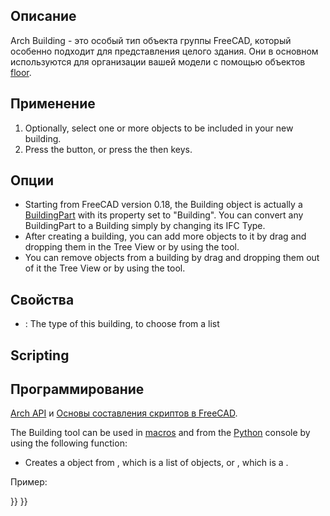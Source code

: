 <languages/>

<div class="mw-translate-fuzzy">
{{Docnav/ru
|[[Arch_Site/ru|Местность]]
|[[Arch_Floor/ru|Этаж]]
|[[Arch_Workbench/ru|Архитектурный верстак "Arch"]]
|IconL=Arch_Site.svg
|IconR=Arch_Floor.svg
|IconC=Workbench_Arch.svg
}}
</div>

{{VeryImportantMessage|THIS COMMAND IS PART OF THE INTEGRATED [[BIM_Workbench|BIM WORKBENCH]] IN V1.0<br>
This page has been updated for that version.}}

<div class="mw-translate-fuzzy">
{{GuiCommand/ru
|Name=Arch_Building
|Name/ru=Здание
|Workbenches=[[Arch_Workbench/ru|Arch]]
|MenuLocation=Arch → Здание
|Shortcut={{KEY|B}} {{KEY|U}}
|SeeAlso=[[Arch_BuildingPart/ru|Строительная деталь]], [[Arch_Site/ru|Местность]]
}}
</div>

<span id="Description"></span>
==Описание==

Arch Building - это особый тип объекта группы FreeCAD, который особенно подходит для представления целого здания. Они в основном используются для организации вашей модели с помощью объектов [[Arch Floor | floor]].

<span id="Usage"></span>
==Применение==

# Optionally, select one or more objects to be included in your new building.
# Press the {{Button|[[Image:Arch Building.svg|16px]] [[Arch_Building|Building]]}} button, or press the {{KEY|B}} then {{KEY|U}} keys.

<span id="Options"></span>
==Опции==

* Starting from FreeCAD version 0.18, the Building object is actually a [[Arch BuildingPart|BuildingPart]] with its {{PropertyData|IFC Type}} property set to "Building". You can convert any BuildingPart to a Building simply by changing its IFC Type.
* After creating a building, you can add more objects to it by drag and dropping them in the Tree View or by using the {{Button|[[Image:Arch Add.svg|16px]] [[Arch Add|Arch Add]]}} tool.
* You can remove objects from a building by drag and dropping them out of it the Tree View or by using the {{Button|[[Image:Arch Remove.svg|16px]] [[Arch Remove|Arch Remove]]}} tool.

<span id="Properties"></span>
==Свойства==

* {{PropertyData|Building Type}}: The type of this building, to choose from a list

==Scripting==

<div class="mw-translate-fuzzy">
==Программирование==
{{Emphasis|См. так же:}} [[Arch_API/ru|Arch API]] и [[FreeCAD_Scripting_Basics/ru|Основы составления скриптов в FreeCAD]].
</div>

The Building tool can be used in [[macros|macros]] and from the [[Python|Python]] console by using the following function:
{{Code|code=
Building = makeBuilding(objectslist=None, baseobj=None, name="Building")
}}

* Creates a {{incode|Building}} object from {{incode|objectslist}}, which is a list of objects, or {{incode|baseobj}}, which is a {{incode|Shape}}.

Пример:

{{Code|code=
import FreeCAD, Draft, Arch

p1 = FreeCAD.Vector(0, 0, 0)
p2 = FreeCAD.Vector(2000, 0, 0)
baseline = Draft.makeLine(p1, p2)
baseline2 = Draft.makeLine(p1, -1*p2)

Wall1 = Arch.makeWall(baseline, length=None, width=150, height=2000)
Wall2 = Arch.makeWall(baseline2, length=None, width=150, height=1800)
FreeCAD.ActiveDocument.recompute()

Building = Arch.makeBuilding([Wall1, Wall2])

Site = Arch.makeSite(Building)
FreeCAD.ActiveDocument.recompute()
}}


<div class="mw-translate-fuzzy">
{{Docnav/ru
|[[Arch_Site/ru|Местность]]
|[[Arch_Floor/ru|Этаж]]
|[[Arch_Workbench/ru|Архитектурный верстак "Arch"]]
|IconL=Arch_Site.svg
|IconR=Arch_Floor.svg
|IconC=Workbench_Arch.svg
}}
</div>

{{BIM_Tools_navi{{#translation:}}}}
{{Userdocnavi{{#translation:}}}}